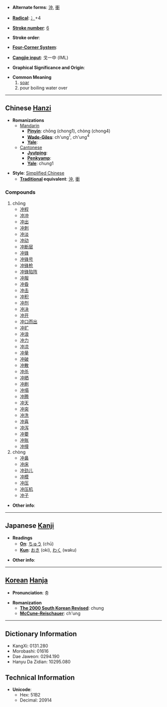 * '''Alternate forms''': [[沖]], [[衝]]

* '''[[Wiktionary:Chinese radical index| Radical]]''': [[Wiktionary:Chinese radical index 冫|冫]]+4

* '''[[Wiktionary:Chinese total strokes index|Stroke number]]''': [[Wiktionary:Chinese total strokes index 6|6]]

* '''Stroke order''': 

* '''[[Wiktionary:Chinese four corner index|Four-Corner System]]''': 

* '''[[Wiktionary:Chinese Cangjie index|Cangjie input]]''': 戈一中 (IML)

* '''Graphical Significance and Origin''': 

* '''Common Meaning'''
*# [[soar]]
*# pour boiling water over


----

== Chinese [[Hanzi]] ==

* '''Romanizations'''
** [[Mandarin]]
*** '''[[Pinyin]]''': chōng (chong1), chòng (chong4)
*** '''[[Wade-Giles]]''': ch'ung<sup>1</sup>, ch'ung<sup>4</sup>
*** '''[[Yale]]''': 
**[[Cantonese]]
***'''[[Jyutping]]''':
***'''[[Penkyamp]]''': 
***'''[[Yale]]''': chung1

* '''Style''': [[Simplified Chinese]] 
** '''[[Traditional Chinese|Traditional]] equivalent''': [[沖]], [[衝]]

===Compounds===
#chōng
#*[[冲程]]
#*[[冲冲]]
#*[[冲出]]
#*[[冲刺]]
#*[[冲淡]]
#*[[冲动]]
#*[[冲断层]]
#*[[冲锋]]
#*[[冲锋号]]
#*[[冲锋枪]]
#*[[冲锋陷阵]]
#*[[冲服]]
#*[[冲昏]]
#*[[冲击]]
#*[[冲积]]
#*[[冲剂]]
#*[[冲决]]
#*[[冲开]]
#*[[冲口而出]]
#*[[冲扩]]
#*[[冲浪]]
#*[[冲力]]
#*[[冲凉]]
#*[[冲量]]
#*[[冲破]]
#*[[冲散]]
#*[[冲杀]]
#*[[冲晒]]
#*[[冲刷]]
#*[[冲塌]]
#*[[冲腾]]
#*[[冲天]]
#*[[冲突]]
#*[[冲洗]]
#*[[冲喜]]
#*[[冲泻]]
#*[[冲要]]
#*[[冲账]]
#*[[冲撞]]
#chòng
#*[[冲鼻]]
#*[[冲床]]
#*[[冲劲儿]]
#*[[冲模]]
#*[[冲压]]
#*[[冲压机]]
#*[[冲子]]

* '''Other info''': 

----

== Japanese [[Kanji]] ==

* '''Readings'''
** '''[[On]]''': [[ちゅう]] (chū)
** '''[[Kun]]''': [[おき]] (oki), [[わく]] (waku)

* '''Other info''':  

----

== [[Korean]] [[Hanja]] ==

* '''Pronunciation''': 충

* '''Romanization'''
** '''[[The 2000 South Korean Revised Romanization|The 2000 South Korean Revised]]''': chung
** '''[[McCune-Reischauer]]''': ch'ung

----

== Dictionary Information ==

* KangXi: 0131.280
* Morobashi: 01616
* Dae Jaweon: 0294.190
* Hanyu Da Zidian: 10295.080

== Technical Information ==

* '''Unicode''':
** Hex: 51B2
** Decimal: 20914